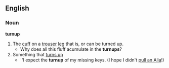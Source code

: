 ==English==
===Noun===
'''turnup'''
# The [[cuff]] on a [[trouser]] [[leg]] that is, or can be turned up.
#* Why does all this fluff acumulate in the '''turnups'''?
# Something that [[turn up|turns up]]
#*''I expect the '''turnup''' of my missing keys.  (I hope I didn't [[pull an Alia]]!)